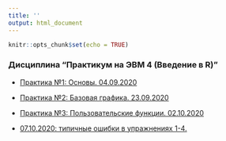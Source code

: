 ```yaml
---
title: ''
output: html_document
---
```


```r
knitr::opts_chunk$set(echo = TRUE)

```


### Дисциплина “Практикум на ЭВМ 4 (Введение в R)”    

* [Практика №1: Основы. 04.09.2020](https://aksyuk.github.io/xaringan_gh/slides/R_practice/slides_practice_01_pmi.html)   

* [Практика №2: Базовая графика. 23.09.2020](https://aksyuk.github.io/xaringan_gh/slides/R_practice/slides_practice_02_pmi.html)   


* [Практика №3: Пользовательские функции. 02.10.2020](https://aksyuk.github.io/xaringan_gh/slides/R_practice/slides_practice_03_pmi.html)   

* [07.10.2020: типичные ошибки в упражнениях 1-4.](https://aksyuk.github.io/xaringan_gh/slides/R_practice/slides_excersises_01_pmi.html)   